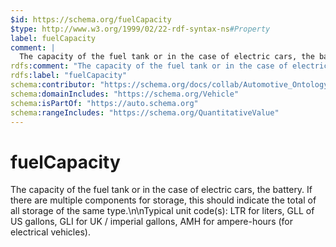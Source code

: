 ```yaml
---
$id: https://schema.org/fuelCapacity
$type: http://www.w3.org/1999/02/22-rdf-syntax-ns#Property
label: fuelCapacity
comment: |
  The capacity of the fuel tank or in the case of electric cars, the battery. If there are multiple components for storage, this should indicate the total of all storage of the same type.\n\nTypical unit code(s): LTR for liters, GLL of US gallons, GLI for UK / imperial gallons, AMH for ampere-hours (for electrical vehicles).
rdfs:comment: "The capacity of the fuel tank or in the case of electric cars, the battery. If there are multiple components for storage, this should indicate the total of all storage of the same type.\\n\\nTypical unit code(s): LTR for liters, GLL of US gallons, GLI for UK / imperial gallons, AMH for ampere-hours (for electrical vehicles)."
rdfs:label: "fuelCapacity"
schema:contributor: "https://schema.org/docs/collab/Automotive_Ontology_Working_Group"
schema:domainIncludes: "https://schema.org/Vehicle"
schema:isPartOf: "https://auto.schema.org"
schema:rangeIncludes: "https://schema.org/QuantitativeValue"
---
```


# fuelCapacity

The capacity of the fuel tank or in the case of electric cars, the battery. If there are multiple components for storage, this should indicate the total of all storage of the same type.\n\nTypical unit code(s): LTR for liters, GLL of US gallons, GLI for UK / imperial gallons, AMH for ampere-hours (for electrical vehicles).

